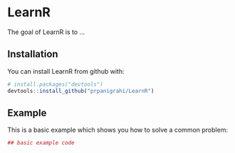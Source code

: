
<!-- README.md is generated from README.Rmd. Please edit that file 

```r
knitr::opts_chunk$set(
  collapse = TRUE,
  comment = "#>",
  fig.path = "README-"
)
```
-->

# LearnR

The goal of LearnR is to ...

## Installation

You can install LearnR from github with:

```r
# install.packages("devtools")
devtools::install_github("prpanigrahi/LearnR")
```

## Example

This is a basic example which shows you how to solve a common problem:

```r
## basic example code
```

